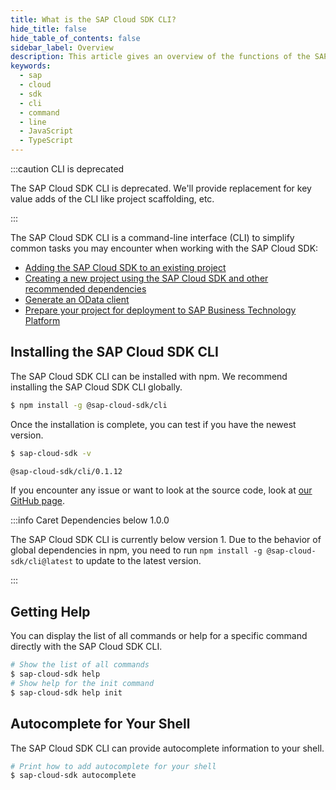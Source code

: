 ```yaml
---
title: What is the SAP Cloud SDK CLI?
hide_title: false
hide_table_of_contents: false
sidebar_label: Overview
description: This article gives an overview of the functions of the SAP Cloud SDK CLI and how to install it.
keywords:
  - sap
  - cloud
  - sdk
  - cli
  - command
  - line
  - JavaScript
  - TypeScript
---
```


:::caution CLI is deprecated

The SAP Cloud SDK CLI is deprecated.
We'll provide replacement for key value adds of the CLI like project scaffolding, etc.

:::

The SAP Cloud SDK CLI is a command-line interface (CLI) to simplify common tasks you may encounter when working with the SAP Cloud SDK:

- [Adding the SAP Cloud SDK to an existing project](./init.mdx)
- [Creating a new project using the SAP Cloud SDK and other recommended dependencies](./init.mdx)
- [Generate an OData client](./generator.mdx)
- [Prepare your project for deployment to SAP Business Technology Platform](./package.mdx)

## Installing the SAP Cloud SDK CLI

The SAP Cloud SDK CLI can be installed with npm.
We recommend installing the SAP Cloud SDK CLI globally.

```bash
$ npm install -g @sap-cloud-sdk/cli
```

Once the installation is complete, you can test if you have the newest version.

```bash
$ sap-cloud-sdk -v

@sap-cloud-sdk/cli/0.1.12
```

If you encounter any issue or want to look at the source code, look at [our GitHub page](https://github.com/SAP/cloud-sdk-cli).

:::info Caret Dependencies below 1.0.0

The SAP Cloud SDK CLI is currently below version 1.
Due to the behavior of global dependencies in npm, you need to run `npm install -g @sap-cloud-sdk/cli@latest` to update to the latest version.

:::

## Getting Help

You can display the list of all commands or help for a specific command directly with the SAP Cloud SDK CLI.

```bash
# Show the list of all commands
$ sap-cloud-sdk help
# Show help for the init command
$ sap-cloud-sdk help init
```

## Autocomplete for Your Shell

The SAP Cloud SDK CLI can provide autocomplete information to your shell.

```bash
# Print how to add autocomplete for your shell
$ sap-cloud-sdk autocomplete
```
